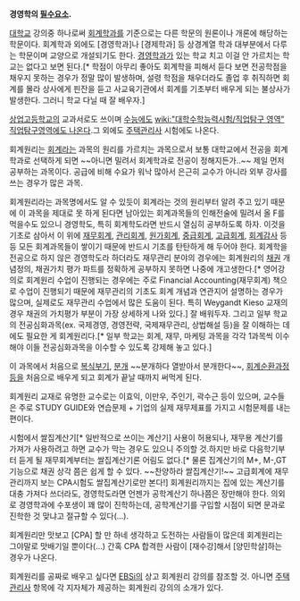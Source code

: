 '''경영학의 [[필수요소]].'''

[[대학교]] 강의중 하나로써 [[회계학과]]를 기준으로는 다른 학문의 원론이나 개론에 해당하는 학문이다. 회계학과 외에도 [경영학과]나 [경제학과] 등 상경계열 학과 대부분에서 다루는 학문이며 교양으로 개설되기도 한다. [[경영학과]]가 있는 학교 치고 이걸 안 가르치는 학교는 없다고 보면 된다.[* 학점이 아무리 좋아도 회계학을 피해서 듣다 보면 전공학점을 채우지 못하는 경우가 정말 많이 발생하며, 설령 학점을 채우더라도 졸업 후 취직하면 회계를 몰라 상사에게 핀잔을 듣고 사교육기관에서 회계를 기초부터 배우게 되는 불상사가 발생한다. 그러니 학교 다닐 때 잘 배우자.] 

[[상업고등학교]]의 교과서로도 쓰이며 [[수능]]에도 [[wiki:"대학수학능력시험/직업탐구 영역" 직업탐구영역에도 나온다]].그 외에도 [[주택관리사]] 시험에도 나온다.

회계원리는 [[회계]]라는 과목의 원리를 가르치는 과목으로서 보통 대학교에서 전공을 회계학과로 선택하게 되면 ~~아니면 밀려서 회계학과로 전공이 정해지든가..~~ 제일 먼저 공부하는 과목이다. 공급에 비해 수요가 워낙 많아서 은근히 교수가 아니라 외부 강사를 쓰는 경우가 많은 과목.

회계원리라는 과목명에서도 알 수 있듯이 회계라는 것의 원리부터 알려 주고 있기 때문에 이 과목을 제대로 못 하게 된다면 남아있는 회계과목들의 인해전술에 밀려서 올 F를 먹을수도 있으니 경영학도, 특히 회계학도라면 반드시 열심히 공부하도록 하자. 이것을 기초로 삼아서 이 위에 [[재무회계]], [[관리회계]], [[원가회계]], [[중급회계]], [[고급회계]], [[회계감사]] 등등 모든 회계과목들이 쌓이기 때문에 반드시 기초를 탄탄하게 해 두어야 한다. 회계학을 전공으로 하지 않은 경영학도라 하더라도 재무관리 분야의 경우에는 회계원리의 [[채권]] 개념정의, 채권가치 평가 파트를 정확하게 공부하지 못하면 나중에 개고생한다.[* 영어강의로 회계원리 수업이 진행되는 경우에는 주로 Financial Accounting(재무회계) 책으로 수업이 진행되기 때문에 재무관리의 기초도 회계 개념과 연관지어 설명하는 경우가 많으며, 실제로도 재무관리 수업에서 많은 도움이 된다. 특히 Weygandt Kieso 교재의 경우 채권의 가치평가 부분이 가장 상세하게 나와 있다.] 잘 배워두자. 그리고 일부 학교의 전공심화과목(ex. 국제경영, 경영전략, 국제재무관리, 상법해설 등)을 잘 이해하는 데에도 필요한 게 회계원리다.[* 일부 학교는 회계, 재무, 마케팅 과목을 각각 1과목씩 이수해야 이들 전공심화과목을 이수할 수 있도록 강제해 놓고 있다.]

이 과목에서 처음으로 [[복식부기]], [[분개]] ~~분개하다 열받아서 분개한다~~, [[회계순환과정]]등을 처음으로 배우게 되고 회계가 끝날 때까지 써먹게 된다. 

회계원리 교재로 유명한 교수로는 이효익, 이만우, 주인기, 곽수근 등이 있으며, 교수들은 주로 STUDY GUIDE와 연습문제 + 기업의 실제 재무제표를 가지고 시험문제를 내는 편이다.

시험에서 쌀집계산기[* 일반적으로 쓰이는 계산기] 사용이 허용되나, 재무용 계산기를 가져가 사용하려고 하면 교수가 막는 경우도 있으니 주의할 것.하지만 바로 다음학기부터 듣게 될 재무회계부터는 쌀집계산기론 어림도 없다.[* 물론 집계산기의 M+, M-,GT기능으로 채권 상각 쯤은 쉽게 할 수 있다. ~~찬양하라 쌀집계산기!~~ 고급회계에 재무관리까지 보는 CPA시험도 쌀집계산기로만 본다!] 회계원리까지는 집에 있는 계산기를 대충 가져다 쓰더라도, 경영학도라면 언젠가 공학계산기 하나쯤은 장만해야 한다. 의외로 경영학과에 수포생이 꽤 많이 진학하는데, 공학계산기를 구입할 시점이 되면 문과로 진학한 것 맞냐고 절규할 수 있다(...).

회계원리만 맛보고 [CPA] 할 만 하네 생각하고 도전하는 사람들이 많은데 회계원리는 그야말로 맛배기일 뿐이다(...) 간혹 CPA 합격한 사람이 [재수강]해서 [양민학살]하는 경우가 나온다.

회계원리를 공짜로 배우고 싶다면 [[EBSi]]의 상고 회계원리 강의를 참조할 것. 아니면 [[주택관리사]] 항목에 각 지자체가 제공하는 회계원리 강의의 소개가 있다.
